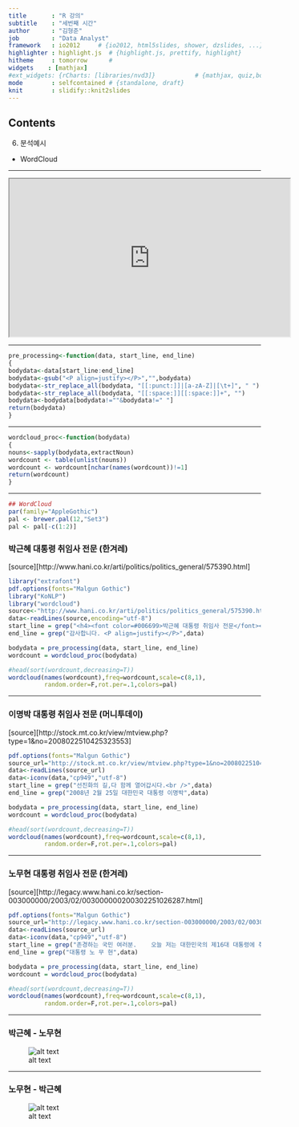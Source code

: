 ```yaml
---
title       : "R 강의"
subtitle    : "세번째 시간"
author      : "김형준"
job         : "Data Analyst"
framework   : io2012     # {io2012, html5slides, shower, dzslides, ...}
highlighter : highlight.js  # {highlight.js, prettify, highlight}
hitheme     : tomorrow      # 
widgets    : [mathjax]
#ext_widgets: {rCharts: [libraries/nvd3]}           # {mathjax, quiz,bootstra}
mode        : selfcontained # {standalone, draft}
knit        : slidify::knit2slides
---
```


## Contents

6. 분석예시
- WordCloud

---

<div align="center">
<iframe width="560" height="315"
src="https://soeque1.shinyapps.io/wordcloud/" allowfullscreen>
	</iframe></div>

---


```r
pre_processing<-function(data, start_line, end_line)
{
bodydata<-data[start_line:end_line]
bodydata<-gsub("<P align=justify></P>","",bodydata)
bodydata<-str_replace_all(bodydata, "[[:punct:]]|[a-zA-Z]|[\t+]", " ")
bodydata<-str_replace_all(bodydata, "[[:space:]][[:space:]]+", "")
bodydata<-bodydata[bodydata!=""&bodydata!=" "]
return(bodydata)
}

```

---

```r
wordcloud_proc<-function(bodydata)
{
nouns<-sapply(bodydata,extractNoun)
wordcount <- table(unlist(nouns))
wordcount <- wordcount[nchar(names(wordcount))!=1]
return(wordcount)
}
```

---

```r
## WordCloud
par(family="AppleGothic")
pal <- brewer.pal(12,"Set3")
pal <- pal[-c(1:2)]
```

### 박근혜 대통령 취임사 전문 (한겨레)  
[source][http://www.hani.co.kr/arti/politics/politics_general/575390.html]

```r
library("extrafont")
pdf.options(fonts="Malgun Gothic")
library("KoNLP")
library("wordcloud")
source<-"http://www.hani.co.kr/arti/politics/politics_general/575390.html"
data<-readLines(source,encoding="utf-8")
start_line = grep("<h4><font color=#006699>박근혜 대통령 취임사 전문</font></h4>",data)
end_line = grep("감사합니다. <P align=justify></P>",data)

bodydata = pre_processing(data, start_line, end_line)
wordcount = wordcloud_proc(bodydata)

#head(sort(wordcount,decreasing=T))
wordcloud(names(wordcount),freq=wordcount,scale=c(8,1),
          random.order=F,rot.per=.1,colors=pal)
```

---

### 이명박 대통령 취임사 전문 (머니투데이)  
[source][http://stock.mt.co.kr/view/mtview.php?type=1&no=2008022510425323553]

```r
pdf.options(fonts="Malgun Gothic")
source_url="http://stock.mt.co.kr/view/mtview.php?type=1&no=2008022510425323553"
data<-readLines(source_url)
data<-iconv(data,"cp949","utf-8")
start_line = grep("선진화의 길,다 함께 열어갑시다.<br />",data)
end_line = grep("2008년 2월 25일 대한민국 대통령 이명박",data)

bodydata = pre_processing(data, start_line, end_line)
wordcount = wordcloud_proc(bodydata)

#head(sort(wordcount,decreasing=T))
wordcloud(names(wordcount),freq=wordcount,scale=c(8,1),
          random.order=F,rot.per=.1,colors=pal)
```

---

### 노무현 대통령 취임사 전문 (한겨레)  
[source][http://legacy.www.hani.co.kr/section-003000000/2003/02/003000000200302251026287.html]

```r
pdf.options(fonts="Malgun Gothic")
source_url="http://legacy.www.hani.co.kr/section-003000000/2003/02/003000000200302251026287.html"
data<-readLines(source_url)
data<-iconv(data,"cp949","utf-8")
start_line = grep("존경하는 국민 여러분.    오늘 저는 대한민국의 제16대 대통령에 취임하기 위해 이 자리에 섰습니다.",data)
end_line = grep("대통령 노 무 현",data)

bodydata = pre_processing(data, start_line, end_line)
wordcount = wordcloud_proc(bodydata)

#head(sort(wordcount,decreasing=T))
wordcloud(names(wordcount),freq=wordcount,scale=c(8,1),
          random.order=F,rot.per=.1,colors=pal)
```

---

### 박근혜 - 노무현
![alt text](assets/fig/p_n.png)

---

### 노무현 - 박근혜
![alt text](assets/fig/n_p.png)



